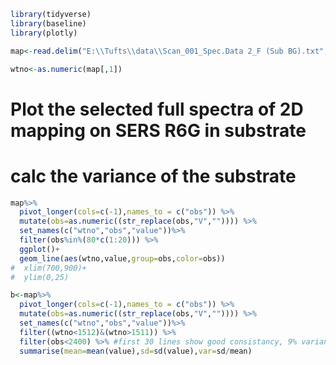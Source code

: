 

```r
library(tidyverse)
library(baseline)
library(plotly)
```

```r

map<-read.delim("E:\\Tufts\\data\\Scan_001_Spec.Data 2_F (Sub BG).txt",head=F)

wtno<-as.numeric(map[,1])

```


# Plot the selected full spectra of 2D mapping on SERS R6G in substrate
# calc the variance of the substrate
```r
map%>% 
  pivot_longer(cols=c(-1),names_to = c("obs")) %>%
  mutate(obs=as.numeric((str_replace(obs,"V","")))) %>% 
  set_names(c("wtno","obs","value"))%>% 
  filter(obs%in%(80*c(1:20))) %>% 
  ggplot()+
  geom_line(aes(wtno,value,group=obs,color=obs))
#  xlim(700,900)+
#  ylim(0,25) 

b<-map%>% 
  pivot_longer(cols=c(-1),names_to = c("obs")) %>%
  mutate(obs=as.numeric((str_replace(obs,"V","")))) %>% 
  set_names(c("wtno","obs","value"))%>% 
  filter((wtno<1512)&(wtno>1511)) %>% 
  filter(obs<2400) %>% #first 30 lines show good consistancy, 9% variance
  summarise(mean=mean(value),sd=sd(value),var=sd/mean)
  

```
